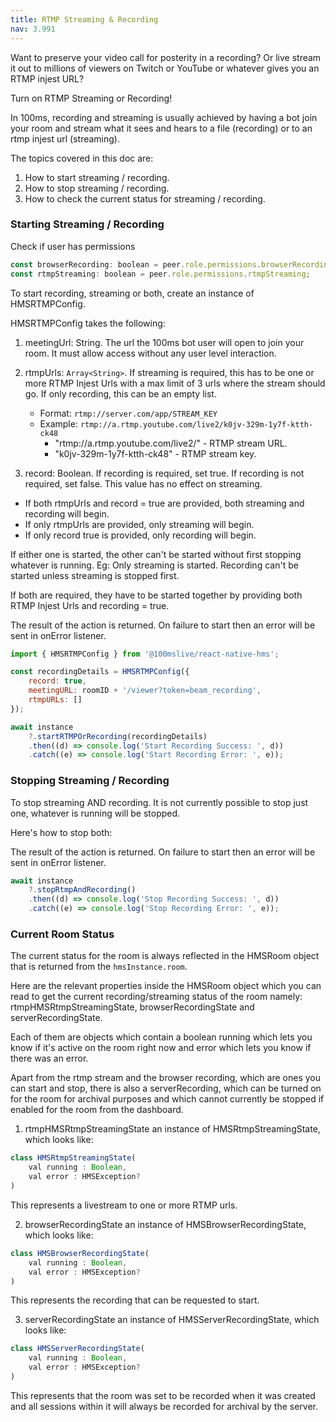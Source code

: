 ```yaml
---
title: RTMP Streaming & Recording
nav: 3.991
---
```


Want to preserve your video call for posterity in a recording? Or live stream it out to millions of viewers on Twitch or YouTube or whatever gives you an RTMP injest URL?

Turn on RTMP Streaming or Recording!

In 100ms, recording and streaming is usually achieved by having a bot join your room and stream what it sees and hears to a file (recording) or to an rtmp injest url (streaming).

The topics covered in this doc are:

1. How to start streaming / recording.
2. How to stop streaming / recording.
3. How to check the current status for streaming / recording.

### Starting Streaming / Recording

Check if user has permissions

```js
const browserRecording: boolean = peer.role.permissions.browserRecording;
const rtmpStreaming: boolean = peer.role.permissions.rtmpStreaming;
```

To start recording, streaming or both, create an instance of HMSRTMPConfig.

HMSRTMPConfig takes the following:

1. meetingUrl: String. The url the 100ms bot user will open to join your room. It must allow access without any user level interaction.
2. rtmpUrls: `Array<String>`. If streaming is required, this has to be one or more RTMP Injest Urls with a max limit of 3 urls where the stream should go. If only recording, this can be an empty list.

    - Format: `rtmp://server.com/app/STREAM_KEY`
    - Example: `rtmp://a.rtmp.youtube.com/live2/k0jv-329m-1y7f-ktth-ck48`
        - "rtmp://a.rtmp.youtube.com/live2/" - RTMP stream URL.
        - "k0jv-329m-1y7f-ktth-ck48" - RTMP stream key.

    <Content alias="rtmpExternalConfig" />

3. record: Boolean. If recording is required, set true. If recording is not required, set false. This value has no effect on streaming.

-   If both rtmpUrls and record = true are provided, both streaming and recording will begin.
-   If only rtmpUrls are provided, only streaming will begin.
-   If only record true is provided, only recording will begin.

If either one is started, the other can't be started without first stopping whatever is running. Eg: Only streaming is started. Recording can't be started unless streaming is stopped first.

If both are required, they have to be started together by providing both RTMP Injest Urls and recording = true.

The result of the action is returned. On failure to start then an error will be sent in onError listener.

```js
import { HMSRTMPConfig } from '@100mslive/react-native-hms';

const recordingDetails = HMSRTMPConfig({
    record: true,
    meetingURL: roomID + '/viewer?token=beam_recording',
    rtmpURLs: []
});

await instance
    ?.startRTMPOrRecording(recordingDetails)
    .then((d) => console.log('Start Recording Success: ', d))
    .catch((e) => console.log('Start Recording Error: ', e));
```

### Stopping Streaming / Recording

To stop streaming AND recording. It is not currently possible to stop just one, whatever is running will be stopped.

Here's how to stop both:

The result of the action is returned. On failure to start then an error will be sent in onError listener.

```js
await instance
    ?.stopRtmpAndRecording()
    .then((d) => console.log('Stop Recording Success: ', d))
    .catch((e) => console.log('Stop Recording Error: ', e));
```

### Current Room Status

The current status for the room is always reflected in the HMSRoom object that is returned from the `hmsInstance.room`.

Here are the relevant properties inside the HMSRoom object which you can read to get the current recording/streaming status of the room namely: rtmpHMSRtmpStreamingState, browserRecordingState and serverRecordingState.

Each of them are objects which contain a boolean running which lets you know if it's active on the room right now and error which lets you know if there was an error.

Apart from the rtmp stream and the browser recording, which are ones you can start and stop, there is also a serverRecording, which can be turned on for the room for archival purposes and which cannot currently be stopped if enabled for the room from the dashboard.

1. rtmpHMSRtmpStreamingState an instance of HMSRtmpStreamingState, which looks like:

```js
class HMSRtmpStreamingState(
    val running : Boolean,
    val error : HMSException?
)
```

This represents a livestream to one or more RTMP urls.

2. browserRecordingState an instance of HMSBrowserRecordingState, which looks like:

```js
class HMSBrowserRecordingState(
    val running : Boolean,
    val error : HMSException?
)
```

This represents the recording that can be requested to start.

3. serverRecordingState an instance of HMSServerRecordingState, which looks like:

```js
class HMSServerRecordingState(
    val running : Boolean,
    val error : HMSException?
)
```

This represents that the room was set to be recorded when it was created and all sessions within it will always be recorded for archival by the server.
